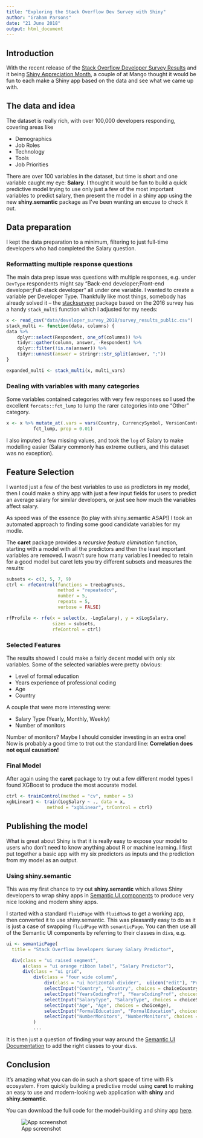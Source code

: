 ```yaml
---
title: "Exploring the Stack Overflow Dev Survey with Shiny"
author: "Graham Parsons"
date: "21 June 2018"
output: html_document
---
```


## Introduction

With the recent release of the [Stack Overflow Developer Survey Results](https://insights.stackoverflow.com/survey/2018/) and it being [Shiny Appreciation Month](https://twitter.com/hashtag/ShinyAppreciation), a couple of at Mango thought it would be fun to each make a Shiny app based on the data and see what we came up with.

## The data and idea

The dataset is really rich, with over 100,000 developers responding, covering areas like

  * Demographics
  * Job Roles
  * Technology
  * Tools
  * Job Priorities

There are over 100 variables in the dataset, but time is short and one variable caught my eye: **Salary**. I thought it would be fun to build a quick predictive model trying to use only just a few of the most important variables to predict salary, then present the model in a shiny app using the new **shiny.semantic** package as I've been wanting an excuse to check it out.


## Data preparation

I kept the data preparation to a minimum, filtering to just full-time developers who had completed the Salary question.


### Reformatting multiple response questions
The main data prep issue was questions with multiple responses, e.g. under `DevType` respondents might say "Back-end developer;Front-end developer;Full-stack developer" all under one variable. I wanted to create a variable per Developer Type. Thankfully like most things, somebody has already solved it -- the [stacksurveyr](https://github.com/dgrtwo/stacksurveyr) package based on the 2016 survey has a handy `stack_multi` function which I adjusted for my needs: 


```r
x <- read_csv("data/developer_survey_2018/survey_results_public.csv")
stack_multi <- function(data, columns) {
data %>%
    dplyr::select(Respondent, one_of(columns)) %>%
    tidyr::gather(column, answer, -Respondent) %>%
    dplyr::filter(!is.na(answer)) %>%
    tidyr::unnest(answer = stringr::str_split(answer, ";"))
}

expanded_multi <- stack_multi(x, multi_vars)
```

### Dealing with variables with many categories

Some variables contained categories with very few responses so I used the excellent `forcats::fct_lump` to lump the rarer categories into one "Other" category.

```r
x <- x %>% mutate_at(.vars = vars(Country, CurrencySymbol, VersionControl),
          fct_lump, prop = 0.01)
```

I also imputed a few missing values, and took the `log` of Salary to make modelling easier (Salary commonly has extreme outliers, and this dataset was no exception).


## Feature Selection

I wanted just a few of the best variables to use as predictors in my model, then I could make a shiny app with just a few input fields for users to predict an average salary for similar developers, or just see how much the variables affect salary.

As speed was of the essence (to play with shiny.semantic ASAP!) I took an automated approach to finding some good candidate variables for my modle.

The **caret** package provides a *recursive feature elimination* function, starting with a model with all the predictors and then the least important variables are removed. I wasn't sure how many variables I needed to retain for a good model but caret lets you try different subsets and measures the results:

```r
subsets <- c(3, 5, 7, 9)
ctrl <- rfeControl(functions = treebagFuncs,
                   method = "repeatedcv",
                   number = 5,
                   repeats = 5,
                   verbose = FALSE)

rfProfile <- rfe(x = select(x, -LogSalary), y = x$LogSalary,
                 sizes = subsets,
                 rfeControl = ctrl)
```


### Selected Features

The results showed I could make a fairly decent model with only six variables. Some of the selected variables were pretty obvious:

  * Level of formal education
  * Years experience of professional coding
  * Age
  * Country
  
A couple that were more interesting were:

  * Salary Type (Yearly, Monthly, Weekly)
  * Number of monitors
  
Number of monitors? Maybe I should consider investing in an extra one! Now is probably a good time to trot out the standard line: **Correlation does not equal causation!**
  
### Final Model

After again using the **caret** package to try out a few different model types I found XGBoost to produce the most accurate model.

```r
ctrl <- trainControl(method = "cv", number = 5)
xgbLinear1 <- train(LogSalary ~ ., data = x,
               method = "xgbLinear", trControl = ctrl)
```


## Publishing the model

What is great about Shiny is that it is really easy to expose your model to users who don't need to know anything about R or machine learning. I first put together a basic app with my six predictors as inputs and the prediction from my model as an output.

### Using shiny.semantic

This was my first chance to try out **shiny.semantic** which allows Shiny developers to wrap shiny apps in [Semantic UI components](https://github.com/Semantic-Org/Semantic-UI) to produce very nice looking and modern shiny apps.

I started with a standard `fluidPage` with `fluidRow`s to get a working app, then converted it to use shiny.semantic. This was pleasantly easy to do as it is just a case of swapping `fluidPage` with `semanticPage`. You can then use all of the Semantic UI components by referring to their classes in `div`s, e.g.

```r
ui <- semanticPage(
  title = "Stack Overflow Developers Survey Salary Predictor",

  div(class = "ui raised segment",
      a(class = "ui orange ribbon label", "Salary Predictor"),
      div(class = "ui grid",
          div(class = "four wide column",
              div(class = "ui horizontal divider",  uiicon("edit"), "Predict Your Salary!"),
              selectInput("Country", "Country", choices = choiceCountry),
              selectInput("YearsCodingProf", "YearsCodingProf", choices = choiceYearsCodingProf),
              selectInput("SalaryType", "SalaryType", choices = choiceSalaryType),
              selectInput("Age", "Age", choices = choiceAge),
              selectInput("FormalEducation", "FormalEducation", choices = choiceFormalEducation),
              selectInput("NumberMonitors", "NumberMonitors", choices = choiceNumberMonitors)
          )
          ...

```

It is then just a question of finding your way around the [Semantic UI Documentation](https://semantic-ui.com/introduction/getting-started.html) to add the right classes to your `div`s.

## Conclusion

It's amazing what you can do in such a short space of time with R's ecosystem. From quickly building a predictive model using **caret** to making an easy to use and modern-looking web application with **shiny** and **shiny.semantic**.

You can download the full code for the model-building and shiny app [here](https://github.com/grahamrp/sods).

![App screenshot](app_pic.png)

